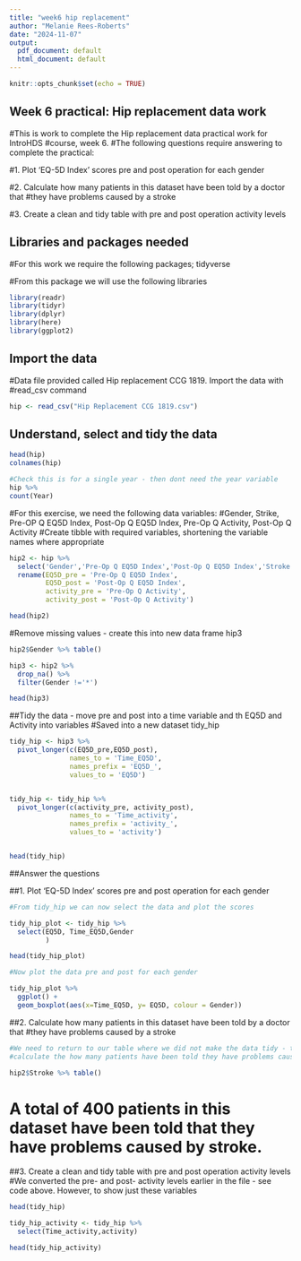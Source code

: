 ---
title: "week6 hip replacement"
author: "Melanie Rees-Roberts"
date: "2024-11-07"
output:
  pdf_document: default
  html_document: default
---

```{r setup, include=FALSE}
knitr::opts_chunk$set(echo = TRUE)
```

## Week 6 practical: Hip replacement data work

#This is work to complete the Hip replacement data practical work for IntroHDS 
#course, week 6. 
#The following questions require answering to complete the practical:

#1. Plot 'EQ-5D Index' scores pre and post operation for each gender

#2. Calculate how many patients in this dataset have been told by a doctor that 
#they have problems caused by a stroke

#3. Create a clean and tidy table with pre and post operation activity levels

## Libraries and packages needed 

#For this work we require the following packages; tidyverse

#From this package we will use the following libraries

```{r call libraries}
library(readr)
library(tidyr)
library(dplyr)
library(here)
library(ggplot2)
```

## Import the data
#Data file provided called Hip replacement CCG 1819. Import the data with 
#read_csv command

```{r}
hip <- read_csv("Hip Replacement CCG 1819.csv")
```
## Understand, select and tidy the data

```{r}
head(hip)
colnames(hip)

#Check this is for a single year - then dont need the year variable
hip %>% 
count(Year)
```

#For this exercise, we need the following data variables:
#Gender, Strike, Pre-OP Q EQ5D Index, Post-Op Q EQ5D Index, Pre-Op Q Activity, Post-Op Q Activity
#Create tibble with required variables, shortening the variable names where appropriate

```{r}
hip2 <- hip %>% 
  select('Gender','Pre-Op Q EQ5D Index','Post-Op Q EQ5D Index','Stroke','Pre-Op Q Activity','Post-Op Q Activity') %>% 
  rename(EQ5D_pre = 'Pre-Op Q EQ5D Index',
         EQ5D_post = 'Post-Op Q EQ5D Index',
         activity_pre = 'Pre-Op Q Activity',
         activity_post = 'Post-Op Q Activity')

head(hip2)

```

#Remove missing values - create this into new data frame hip3

```{r}
hip2$Gender %>% table()

hip3 <- hip2 %>% 
  drop_na() %>% 
  filter(Gender !='*')

head(hip3)

```

##Tidy the data - move pre and post into a time variable and th EQ5D and Activity into variables
#Saved into a new dataset tidy_hip

```{r}
tidy_hip <- hip3 %>% 
  pivot_longer(c(EQ5D_pre,EQ5D_post),
               names_to = 'Time_EQ5D',
               names_prefix = 'EQ5D_',
               values_to = 'EQ5D')


tidy_hip <- tidy_hip %>% 
  pivot_longer(c(activity_pre, activity_post),
               names_to = 'Time_activity',
               names_prefix = 'activity_',
               values_to = 'activity')


head(tidy_hip)
```

##Answer the questions

##1. Plot 'EQ-5D Index' scores pre and post operation for each gender

```{r}
#From tidy_hip we can now select the data and plot the scores

tidy_hip_plot <- tidy_hip %>% 
  select(EQ5D, Time_EQ5D,Gender
         )

head(tidy_hip_plot)

#Now plot the data pre and post for each gender

tidy_hip_plot %>% 
  ggplot() +
  geom_boxplot(aes(x=Time_EQ5D, y= EQ5D, colour = Gender))
```


##2. Calculate how many patients in this dataset have been told by a doctor that 
#they have problems caused by a stroke

```{r}
#We need to return to our table where we did not make the data tidy - this may cause duplication of Stroke data
#calculate the how many patients have been told they have problems caused by stroke

hip2$Stroke %>% table() 
```
# A total of 400 patients in this dataset have been told that they have problems caused by stroke.

##3. Create a clean and tidy table with pre and post operation activity levels
#We converted the pre- and post- activity levels earlier in the file - see code above. However, to show just these variables

```{r}

head(tidy_hip)

tidy_hip_activity <- tidy_hip %>% 
  select(Time_activity,activity) 

head(tidy_hip_activity)
```

